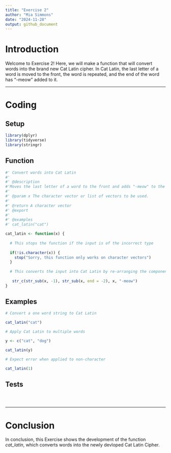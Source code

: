 ```yaml
---
title: "Exercise 2"
author: "Mia Simmons"
date: "2024-11-28"
output: github_document
---
```


# Introduction

Welcome to Exercise 2! Here, we will make a function that will convert words into the brand new Cat Latin cipher. In Cat Latin, the last letter of a word is moved to the front, the word is repeated, and the end of the word has "-meow" added to it.

---

# Coding

## Setup

```r

library(dplyr)
library(tidyverse)
library(stringr)

```

## Function

```r
#' Convert words into Cat Latin
#'
#' @description
#'Moves the last letter of a word to the front and adds "-meow" to the end of it. Can be applied to lists of words, and is only applicable to character vectors.
#'
#' @param x The character vector or list of vectors to be used.
#'
#' @return A character vector
#' @export
#'
#' @examples
#' cat_latin("cat")

cat_latin <- function(x) { 
  
  # This stops the function if the input is of the incorrect type
  
  if(!is.character(x)) { 
    stop("Sorry, this function only works on character vectors") 
  }
  
  # This converts the input into Cat Latin by re-arranging the components
  
   str_c(str_sub(x, -1), str_sub(x, end = -2), x, "-meow")
}

```

## Examples

```r

# Convert a one word string to Cat Latin

cat_latin("cat")

```

```r

# Apply Cat Latin to multiple words

y <- c("cat", "dog")

cat_latin(y)

```

```r

# Expect error when applied to non-character

cat_latin(1)

```

## Tests

```r

```

```r

```

```r

```

---

# Conclusion

In conclusion, this Exercise shows the development of the function *cat_latin*, which converts words into the newly devloped Cat Latin Cipher.
